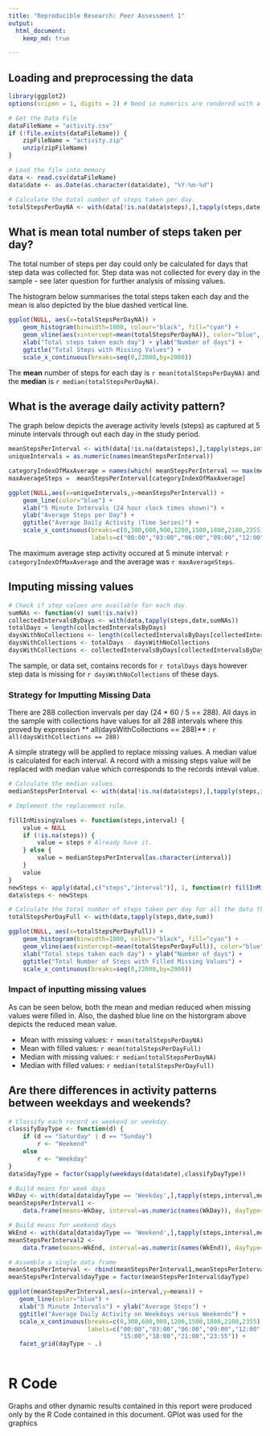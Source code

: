 ```yaml
---
title: "Reproducible Research: Peer Assessment 1"
output: 
  html_document:
    keep_md: true

---
```



## Loading and preprocessing the data
```r
library(ggplot2)
options(scipen = 1, digits = 2) # Need so numerics are rendered with a sensible format. 

# Get the Data File
dataFileName = "activity.csv"
if (!file.exists(dataFileName)) {
    zipFileName = "activity.zip"
    unzip(zipFileName)
}  

# Load the file into memory
data <- read.csv(dataFileName)
data$date <- as.Date(as.character(data$date), "%Y-%m-%d")

# Calculate the total number of steps taken per day.
totalStepsPerDayNA <- with(data[!is.na(data$steps),],tapply(steps,date,sum))                     

```

## What is mean total number of steps taken per day?

The total number of steps per day could only be calculated for days that step data was collected for. Step data was not collected for every day in the sample - see later question for further analysis of missing values. 

The histogram below summarises the total steps taken each day and the mean is also depicted by the blue dashed vertical line. 

```r
ggplot(NULL, aes(x=totalStepsPerDayNA)) + 
    geom_histogram(binwidth=1000, colour="black", fill="cyan") +
    geom_vline(aes(xintercept=mean(totalStepsPerDayNA)), color="blue", linetype="dashed", size=1) +
    xlab("Total steps taken each day") + ylab("Number of days") +
    ggtitle("Total Steps with Missing Values") +
    scale_x_continuous(breaks=seq(0,22000,by=2000))
```


The **mean** number of steps for each day is `r mean(totalStepsPerDayNA)` and the **median** is `r median(totalStepsPerDayNA)`.  

## What is the average daily activity pattern?

The graph below depicts the average activity levels (steps) as captured at 5 minute intervals through out each day in the study period. 


```r
meanStepsPerInterval <- with(data[!is.na(data$steps),],tapply(steps,interval,mean))
uniqueIntervals = as.numeric(names(meanStepsPerInterval))

categoryIndexOfMaxAverage = names(which( meanStepsPerInterval == max(meanStepsPerInterval)))
maxAverageSteps =  meanStepsPerInterval[categoryIndexOfMaxAverage]

ggplot(NULL,aes(x=uniqueIntervals,y=meanStepsPerInterval)) + 
    geom_line(color="blue") + 
    xlab("5 Minute Intervals (24 hour clock times shown)") + 
    ylab("Average Steps per Day") +
    ggtitle("Average Daily Activity (Time Series)") + 
    scale_x_continuous(breaks=c(0,300,600,900,1200,1500,1800,2100,2355),
                       labels=c("00:00","03:00","06:00","09:00","12:00","15:00","18:00","21:00","23:55"))
```


The maximum average step activity occured at 5 minute interval: `r categoryIndexOfMaxAverage` and the average was `r maxAverageSteps`.

## Imputing missing values

```r

# Check if step values are available for each day.
sumNAs <- function(v) sum(!is.na(v))
collectedIntervalsByDays <- with(data,tapply(steps,date,sumNAs))
totalDays = length(collectedIntervalsByDays)
daysWithNoCollections <- length(collectedIntervalsByDays[collectedIntervalsByDays == 0])
daysWithCollections <- totalDays - daysWithNoCollections
daysWithCollections <- collectedIntervalsByDays[collectedIntervalsByDays != 0]

```


The sample, or data set, contains records for `r totalDays` days however step data is missing for `r daysWithNoCollections` of these days. 

### Strategy for Imputting Missing Data

There are 288 collection invervals per day (24 \* 60 / 5 == 288). All days in the sample with collections have values for all 288 intervals where this proved by expression ** all(daysWithCollections == 288)** : `r all(daysWithCollections == 288)` 

A simple strategy will be applied to replace missing values. A median value is calculated for each interval. A record with a missing steps value will be replaced with median value which corresponds to the records inteval value.


```r
# Calculate the median values. 
medianStepsPerInterval <- with(data[!is.na(data$steps),],tapply(steps,interval,median))

# Implement the replacement rule.

fillInMissingValues <- function(steps,interval) {
    value = NULL    
    if (!is.na(steps)) {
        value = steps # Already have it.        
    } else {        
        value = medianStepsPerInterval[as.character(interval)]
    }
    value
}
newSteps <- apply(data[,c("steps","interval")], 1, function(r) fillInMissingValues(r[1], r[2]) )
data$steps <- newSteps

# Calculate the total number of steps taken per day for all the data this time.
totalStepsPerDayFull <- with(data,tapply(steps,date,sum))

ggplot(NULL, aes(x=totalStepsPerDayFull)) + 
    geom_histogram(binwidth=1000, colour="black", fill="cyan") +
    geom_vline(aes(xintercept=mean(totalStepsPerDayFull)), color="blue", linetype="dashed", size=1) +
    xlab("Total steps taken each day") + ylab("Number of days") +
    ggtitle("Total Number of Steps with Filled Missing Values") +
    scale_x_continuous(breaks=seq(0,22000,by=2000))

```

### Impact of inputting missing values 

As can be seen below, both the mean and median reduced when missing values were filled in. Also, the dashed blue line on the historgram above depicts the reduced mean value.

* Mean with missing values: `r mean(totalStepsPerDayNA)`
* Mean with filled values: `r mean(totalStepsPerDayFull)`
* Median with missing values: `r median(totalStepsPerDayNA)`
* Median with filled values: `r median(totalStepsPerDayFull)` 


## Are there differences in activity patterns between weekdays and weekends?

```r
# Classify each record as weekend or weekday. 
classifyDayType <- function(d) {
    if (d == "Saturday" | d == "Sunday")
        r <- "Weekend"
    else
        r <- "Weekday"
}
data$dayType = factor(sapply(weekdays(data$date),classifyDayType))

# Build means for week days
WkDay <- with(data[data$dayType == 'Weekday',],tapply(steps,interval,mean))
meanStepsPerInterval1 <- 
    data.frame(means=WkDay, interval=as.numeric(names(WkDay)), dayType=sapply(WkDay,function(a) "Weekday"))

# Build means for weekend days
WkEnd <- with(data[data$dayType == 'Weekend',],tapply(steps,interval,mean))
meanStepsPerInterval2 <- 
    data.frame(means=WkEnd, interval=as.numeric(names(WkEnd)), dayType=sapply(WkEnd,function(a) "Weekend"))

# Assemble a single data frame 
meanStepsPerInterval <- rbind(meanStepsPerInterval1,meanStepsPerInterval2)
meanStepsPerInterval$dayType = factor(meanStepsPerInterval$dayType)

ggplot(meanStepsPerInterval,aes(x=interval,y=means)) + 
   geom_line(color="blue") + 
   xlab("5 Minute Intervals") + ylab("Average Steps") +
   ggtitle("Average Daily Activity on Weekdays versus Weekends") + 
   scale_x_continuous(breaks=c(0,300,600,900,1200,1500,1800,2100,2355), 
                      labels=c("00:00","03:00","06:00","09:00","12:00",
                               "15:00","18:00","21:00","23:55")) + 
   facet_grid(dayType ~ .) 
   

```

# R Code

Graphs and other dynamic results contained in this report were produced only by the R Code contained in this document.
GPlot was used for the graphics

